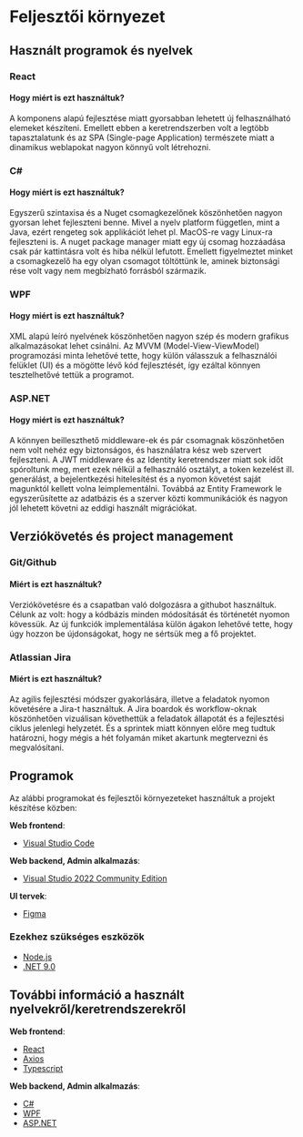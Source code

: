 # Feljesztői környezet

## Használt programok és nyelvek

### React
#### Hogy miért is ezt használtuk?
A komponens alapú fejlesztése miatt gyorsabban lehetett új felhasználható elemeket készíteni.
Emellett ebben a keretrendszerben volt a legtöbb tapasztalatunk és az SPA (Single-page Application)
természete miatt a dinamikus weblapokat nagyon könnyű volt létrehozni.

### C#
#### Hogy miért is ezt használtuk?
Egyszerű szintaxisa és a Nuget csomagkezelőnek köszönhetően nagyon gyorsan lehet fejleszteni benne. Mivel a nyelv platform független, mint a Java, ezért rengeteg sok applikációt lehet pl. MacOS-re vagy Linux-ra fejleszteni is. A nuget package manager miatt egy új csomag hozzáadása csak pár kattintásra volt és hiba nélkül lefutott. Emellett figyelmeztet minket a csomagkezelő ha egy olyan csomagot töltöttünk le, aminek biztonsági rése volt vagy nem megbízható forrásból származik.

### WPF
#### Hogy miért is ezt használtuk?
XML alapú leíró nyelvének köszönhetően nagyon szép és modern grafikus alkalmazásokat lehet csinálni.
Az MVVM (Model-View-ViewModel) programozási minta lehetővé tette, hogy külön válasszuk a felhasználói felüklet (UI) és a mögötte lévő kód fejlesztését, így ezáltal könnyen tesztelhetővé tettük a programot.

### ASP.NET
#### Hogy miért is ezt használtuk?
A könnyen beilleszthető middleware-ek és pár csomagnak köszönhetően nem volt nehéz egy biztonságos, és használatra kész web szervert fejleszteni. A JWT middleware és az Identity keretrendszer miatt sok időt spóroltunk meg, mert ezek nélkül a felhasználó osztályt, a token kezelést ill. generálást, a bejelentkezési hitelesítést és a nyomon követést saját magunktól kellett volna leimplementálni. Továbbá az Entity Framework le egyszerűsítette az adatbázis és a szerver közti kommunikációk és nagyon jól lehetett követni az eddigi használt migrációkat.


## Verziókövetés és project management
### Git/Github
#### Miért is ezt használtuk?
Verziókövetésre és a csapatban való dolgozásra a githubot használtuk. Célunk az volt: hogy a kódbázis minden módosítását és történetét nyomon kövessük. Az új funkciók implementálása külön ágakon lehetővé tette, hogy úgy hozzon be újdonságokat, hogy ne sértsük meg a fő projektet.

### Atlassian Jira
#### Miért is ezt használtuk?
Az agilis fejlesztési módszer gyakorlására, illetve a feladatok nyomon követésére a Jira-t használtuk. A Jira boardok és workflow-oknak köszönhetően vizuálisan követhettük a feladatok állapotát és a fejlesztési ciklus jelenlegi helyzetét. És a sprintek miatt könnyen előre meg tudtuk határozni, hogy mégis a hét folyamán miket akartunk megtervezni és megvalósítani.


## Programok
Az alábbi programokat és fejlesztői környezeteket használtuk a projekt készítése közben: 

**Web frontend**:
- [Visual Studio Code](https://code.visualstudio.com)

**Web backend, Admin alkalmazás**:
- [Visual Studio 2022 Community Edition](https://visualstudio.microsoft.com/vs/)

**UI tervek**:
- [Figma](https://www.figma.com)

### Ezekhez szükséges eszközök

- [Node.js](https://nodejs.org/en/download)
- [.NET 9.0](https://learn.microsoft.com/hu-hu/dotnet/core/whats-new/dotnet-9/overview)

## További információ a használt nyelvekről/keretrendszerekről

**Web frontend**:
- [React](https://react.dev)
- [Axios](https://axios-http.com/docs/intro)
- [Typescript](https://www.typescriptlang.org/)

**Web backend, Admin alkalmazás**:
- [C#](https://learn.microsoft.com/en-us/dotnet/csharp/)
- [WPF](https://learn.microsoft.com/en-us/dotnet/desktop/wpf/?view=netdesktop-9.0)
- [ASP.NET](https://dotnet.microsoft.com/en-us/apps/aspnet)
